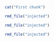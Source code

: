 ```r
cat("First chunk")
```
```r
rmd_file("injected")
```

```r
rmd_file("injected")
```



```r
rmd_file("injected")
```

